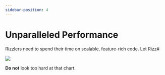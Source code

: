 ```yaml
---
sidebar-position: 4
---
```


# Unparalleled Performance

Rizzlers need to spend their time on scalable, feature-rich code. Let Rizz#

<img src="/img/performance.png" />

**Do not** look too hard at that chart.
